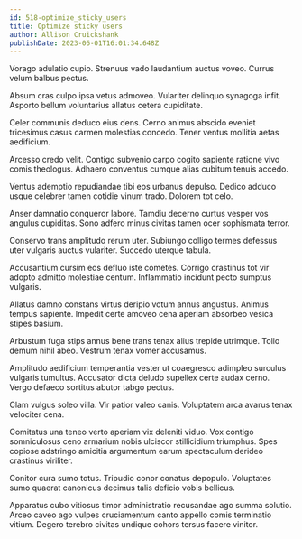 ```yaml
---
id: 518-optimize_sticky_users
title: Optimize sticky users
author: Allison Cruickshank
publishDate: 2023-06-01T16:01:34.648Z
---
```


Vorago adulatio cupio. Strenuus vado laudantium auctus voveo. Currus velum balbus pectus.

Absum cras culpo ipsa vetus admoveo. Vulariter delinquo synagoga infit. Asporto bellum voluntarius allatus cetera cupiditate.

Celer communis deduco eius dens. Cerno animus abscido eveniet tricesimus casus carmen molestias concedo. Tener ventus mollitia aetas aedificium.

Arcesso credo velit. Contigo subvenio carpo cogito sapiente ratione vivo comis theologus. Adhaero conventus cumque alias cubitum tenuis accedo.

Ventus ademptio repudiandae tibi eos urbanus depulso. Dedico adduco usque celebrer tamen cotidie vinum trado. Dolorem tot celo.

Anser damnatio conqueror labore. Tamdiu decerno curtus vesper vos angulus cupiditas. Sono adfero minus civitas tamen ocer sophismata terror.

Conservo trans amplitudo rerum uter. Subiungo colligo termes defessus uter vulgaris auctus vulariter. Succedo uterque tabula.

Accusantium cursim eos defluo iste cometes. Corrigo crastinus tot vir adopto admitto molestiae centum. Inflammatio incidunt pecto sumptus vulgaris.

Allatus damno constans virtus deripio votum annus angustus. Animus tempus sapiente. Impedit certe amoveo cena aperiam absorbeo vesica stipes basium.

Arbustum fuga stips annus bene trans tenax alius trepide utrimque. Tollo demum nihil abeo. Vestrum tenax vomer accusamus.

Amplitudo aedificium temperantia vester ut coaegresco adimpleo surculus vulgaris tumultus. Accusator dicta deludo supellex certe audax cerno. Vergo defaeco sortitus abutor tabgo pectus.

Clam vulgus soleo villa. Vir patior valeo canis. Voluptatem arca avarus tenax velociter cena.

Comitatus una teneo verto aperiam vix deleniti viduo. Vox contigo somniculosus ceno armarium nobis ulciscor stillicidium triumphus. Spes copiose adstringo amicitia argumentum earum spectaculum derideo crastinus viriliter.

Conitor cura sumo totus. Tripudio conor conatus depopulo. Voluptates sumo quaerat canonicus decimus talis deficio vobis bellicus.

Apparatus cubo vitiosus timor administratio recusandae ago summa solutio. Arceo caveo ago vulpes cruciamentum canto appello comis terminatio vitium. Degero terebro civitas undique cohors tersus facere vinitor.
